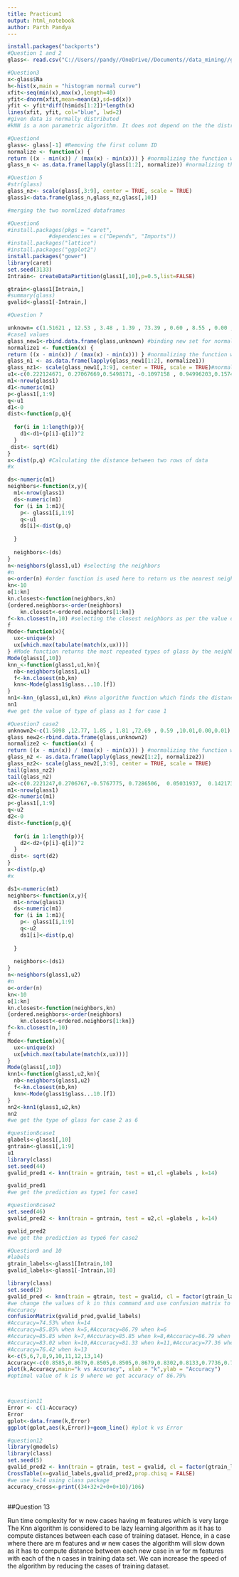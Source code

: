 ```yaml
---
title: Practicum1
output: html_notebook
author: Parth Pandya
---
```


```r
install.packages("backports")
#Question 1 and 2
glass<- read.csv("C://Users//pandy//OneDrive//Documents//data_mining//glass.csv",header=T)

```

```r
#Question3
x<-glass$Na
h<-hist(x,main = "histogram normal curve")
xfit<-seq(min(x),max(x),length=40) 
yfit<-dnorm(xfit,mean=mean(x),sd=sd(x)) 
yfit <- yfit*diff(h$mids[1:2])*length(x) 
lines(xfit, yfit, col="blue", lwd=2)
#given data is normally distributed
#kNN is a non parametric algorithm. It does not depend on the the distribution of underlying data. It uses the training phase to determine the testing phase irrelevant of the distribution within the training phase.
```
```r
#Question4
glass<- glass[-1] #Removing the first column ID
normalize <- function(x) {
return ((x - min(x)) / (max(x) - min(x))) } #normalizing the function with Min-Max method
glass_n <- as.data.frame(lapply(glass[1:2], normalize)) #normalizing the first two columns i.e. RI and Na column

```


```r
#Question 5
#str(glass)
glass_nz<- scale(glass[,3:9], center = TRUE, scale = TRUE)
glass1<-data.frame(glass_n,glass_nz,glass[,10])

#merging the two normlized dataframes
```

```r
#Question6
#install.packages(pkgs = "caret", 
             #dependencies = c("Depends", "Imports"))
#install.packages("lattice")
#install.packages("ggplot2")
install.packages("gower")
library(caret)
set.seed(3133)
Intrain<- createDataPartition(glass1[,10],p=0.5,list=FALSE)

gtrain<-glass1[Intrain,]
#summary(glass)
gvalid<-glass1[-Intrain,]
```

```r
#Question 7

unknown= c(1.51621 , 12.53 , 3.48 , 1.39 , 73.39 , 0.60 , 8.55 , 0.00 ,  0.05)
#case1 values
glass_new1<-rbind.data.frame(glass,unknown) #binding new set for normalising
normalize1 <- function(x) {
return ((x - min(x)) / (max(x) - min(x))) } #normalizing the function with Min-Max method
glass_n1 <- as.data.frame(lapply(glass_new1[1:2], normalize1))
glass_nz1<- scale(glass_new1[,3:9], center = TRUE, scale = TRUE)#normalizing with z-scale
u1<-c(0.222124671, 0.27067669,0.5498171, -0.1097158 , 0.94996203,0.1574681,-0.2852412, -0.3511339, -0.07176838) #normalized values of unknown case1
m1<-nrow(glass1)
d1<-numeric(m1)
p<-glass1[,1:9]
q<-u1
d1<-0
dist<-function(p,q){
  
  for(i in 1:length(p)){
    d1<-d1+(p[i]-q[i])^2
  }
 dist<- sqrt(d1)
}
x<-dist(p,q) #Calculating the distance between two rows of data
#x


```


```r
ds<-numeric(m1)
neighbors<-function(x,y){
  m1<-nrow(glass1)
  ds<-numeric(m1)
  for (i in 1:m1){
    p<- glass1[i,1:9]
    q<-u1
    ds[i]<-dist(p,q)
    
  }
  
  neighbors<-(ds)
}
n<-neighbors(glass1,u1) #selecting the neighbors
#n
o<-order(n) #order function is used here to return us the nearest neighbors
kn<-10
o[1:kn]
kn.closest<-function(neighbors,kn)
{ordered.neighbors<-order(neighbors)
    kn.closest<-ordered.neighbors[1:kn]}
f<-kn.closest(n,10) #selecting the closest neighbors as per the value of k defined
f
Mode<-function(x){
  ux<-unique(x)
  ux[which.max(tabulate(match(x,ux)))]
} #Mode function returns the most repeated types of glass by the neighbors selected
Mode(glass1[,10])
knn_<-function(glass1,u1,kn){
  nb<-neighbors(glass1,u1)
  f<-kn.closest(nb,kn)
  knn<-Mode(glass1$glass...10.[f])
}
nn1<-knn_(glass1,u1,kn) #knn algorithm function which finds the distance between the unknown value and each row of the dataset and returns value which is most repeated and also which are closest to the unknown data.
nn1
#we get the value of type of glass as 1 for case 1

```


```r
#Question7 case2
unknown2<-c(1.5098 ,12.77, 1.85 , 1.81 ,72.69 , 0.59 ,10.01,0.00,0.01)
glass_new2<-rbind.data.frame(glass,unknown2)
normalize2 <- function(x) {
return ((x - min(x)) / (max(x) - min(x))) } #normalizing the function with Min-Max method
glass_n2 <- as.data.frame(lapply(glass_new2[1:2], normalize2))
glass_nz2<- scale(glass_new2[,3:9], center = TRUE, scale = TRUE)
tail(glass_nz2)
tail(glass_n2)
u2<-c(0.2221247,0.2706767,-0.5767775, 0.7286506,  0.05031937,  0.1421731,  0.7372751, -0.3511339, -0.4810709)
m1<-nrow(glass1)
d2<-numeric(m1)
p<-glass1[,1:9]
q<-u2
d2<-0
dist<-function(p,q){
  
  for(i in 1:length(p)){
    d2<-d2+(p[i]-q[i])^2
  }
 dist<- sqrt(d2)
}
x<-dist(p,q)
#x


```


```r
ds1<-numeric(m1)
neighbors<-function(x,y){
  m1<-nrow(glass1)
  ds<-numeric(m1)
  for (i in 1:m1){
    p<- glass1[i,1:9]
    q<-u2
    ds1[i]<-dist(p,q)
    
  }
  
  neighbors<-(ds1)
}
n<-neighbors(glass1,u2)
#n
o<-order(n)
kn<-10
o[1:kn]
kn.closest<-function(neighbors,kn)
{ordered.neighbors<-order(neighbors)
    kn.closest<-ordered.neighbors[1:kn]}
f<-kn.closest(n,10)
f
Mode<-function(x){
  ux<-unique(x)
  ux[which.max(tabulate(match(x,ux)))]
}
Mode(glass1[,10])
knn1<-function(glass1,u2,kn){
  nb<-neighbors(glass1,u2)
  f<-kn.closest(nb,kn)
  knn<-Mode(glass1$glass...10.[f])
}
nn2<-knn1(glass1,u2,kn)
nn2
#we get the type of glass for case 2 as 6
```

```r
#question8case1
glabels<-glass1[,10]
gntrain<-glass1[,1:9]
u1
library(class)
set.seed(44)
gvalid_pred1 <- knn(train = gntrain, test = u1,cl =glabels , k=14)

gvalid_pred1
#we get the prediction as type1 for case1

```

```r
#question8case2
set.seed(46)
gvalid_pred2 <- knn(train = gntrain, test = u2,cl =glabels , k=14)

gvalid_pred2
#we get the prediction as type6 for case2

```

```r
#Question9 and 10
#labels
gtrain_labels<-glass1[Intrain,10] 
gvalid_labels<-glass1[-Intrain,10]
```
```r
library(class)
set.seed(2)
gvalid_pred <- knn(train = gtrain, test = gvalid, cl = factor(gtrain_labels), k=14)
#we change the values of k in this command and use confusion matrix to provide us the accuracy acquired by that value of k
#accuracy
confusionMatrix(gvalid_pred,gvalid_labels)
#Accuracy=74.53% when k=14
#Accuracy=85.85% when k=5,#Accuracy=86.79 when k=6
#Accuracy=85.85 when k=7,#Accuracy=85.85 when k=8,#Accuracy=86.79 when k=9
#Accuracy=83.02 when k=10,#Accuracy=81.33 when k=11,#Accuracy=77.36 when k=12
#Accuracy=76.42 when k=13
k<-c(5,6,7,8,9,10,11,12,13,14)
Accuracy<-c(0.8585,0.8679,0.8505,0.8505,0.8679,0.8302,0.8133,0.7736,0.7642,0.7453)
plot(k,Accuracy,main="k vs Accuracy", xlab = "k",ylab = "Accuracy")
#optimal value of k is 9 where we get accuracy of 86.79%




```

```r
#question11
Error <- c(1-Accuracy) 
Error
gplot<-data.frame(k,Error) 
ggplot(gplot,aes(k,Error))+geom_line() #plot k vs Error

```

```r
#question12
library(gmodels)
library(class)
set.seed(5)
gvalid_pred2 <- knn(train = gtrain, test = gvalid, cl = factor(gtrain_labels), k=14)
CrossTable(x=gvalid_labels,gvalid_pred2,prop.chisq = FALSE)
#we use k=14 using class package 
accuracy_cross<-print((34+32+2+0+0+10)/106)



```

##Question 13

Run time complexity for w new cases having m features which is very large 
The Knn algorithm is considered to be lazy learning algorithm as it has to compute distances between each case of training dataset. Hence, in a case where there are m features and w new cases the algorithm will slow down as it has to compute distance between each new case in w for m features with each of the n cases in training data set.
We can increase the speed of the algorithm by reducing the cases of training dataset.





